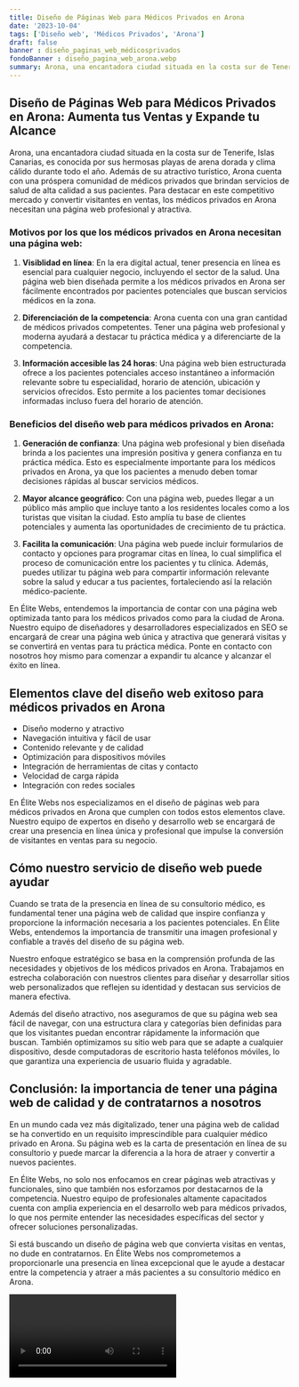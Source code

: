 ```yaml
---
title: Diseño de Páginas Web para Médicos Privados en Arona
date: '2023-10-04'
tags: ['Diseño web', 'Médicos Privados', 'Arona']
draft: false
banner : diseño_paginas_web_médicosprivados
fondoBanner : diseño_pagina_web_arona.webp
summary: Arona, una encantadora ciudad situada en la costa sur de Tenerife, Islas Canarias, es conocida por sus hermosas playas de arena dorada y clima cálido durante todo el año. Además de su atractivo turístico, Arona cuenta con una próspera comunidad de médicos privados que brindan servicios de salud de alta calidad a sus pacientes. Para destacar en este competitivo mercado y convertir visitantes en ventas, los médicos privados en Arona necesitan una página web profesional y atractiva.
---
```


## Diseño de Páginas Web para Médicos Privados en Arona: Aumenta tus Ventas y Expande tu Alcance

Arona, una encantadora ciudad situada en la costa sur de Tenerife, Islas Canarias, es conocida por sus hermosas playas de arena dorada y clima cálido durante todo el año. Además de su atractivo turístico, Arona cuenta con una próspera comunidad de médicos privados que brindan servicios de salud de alta calidad a sus pacientes. Para destacar en este competitivo mercado y convertir visitantes en ventas, los médicos privados en Arona necesitan una página web profesional y atractiva.

### Motivos por los que los médicos privados en Arona necesitan una página web:
1. **Visiblidad en línea**: En la era digital actual, tener presencia en línea es esencial para cualquier negocio, incluyendo el sector de la salud. Una página web bien diseñada permite a los médicos privados en Arona ser fácilmente encontrados por pacientes potenciales que buscan servicios médicos en la zona.

2. **Diferenciación de la competencia**: Arona cuenta con una gran cantidad de médicos privados competentes. Tener una página web profesional y moderna ayudará a destacar tu práctica médica y a diferenciarte de la competencia.

3. **Información accesible las 24 horas**: Una página web bien estructurada ofrece a los pacientes potenciales acceso instantáneo a información relevante sobre tu especialidad, horario de atención, ubicación y servicios ofrecidos. Esto permite a los pacientes tomar decisiones informadas incluso fuera del horario de atención.

### Beneficios del diseño web para médicos privados en Arona:
1. **Generación de confianza**: Una página web profesional y bien diseñada brinda a los pacientes una impresión positiva y genera confianza en tu práctica médica. Esto es especialmente importante para los médicos privados en Arona, ya que los pacientes a menudo deben tomar decisiones rápidas al buscar servicios médicos.

2. **Mayor alcance geográfico**: Con una página web, puedes llegar a un público más amplio que incluye tanto a los residentes locales como a los turistas que visitan la ciudad. Esto amplía tu base de clientes potenciales y aumenta las oportunidades de crecimiento de tu práctica.

3. **Facilita la comunicación**: Una página web puede incluir formularios de contacto y opciones para programar citas en línea, lo cual simplifica el proceso de comunicación entre los pacientes y tu clínica. Además, puedes utilizar tu página web para compartir información relevante sobre la salud y educar a tus pacientes, fortaleciendo así la relación médico-paciente.

En Élite Webs, entendemos la importancia de contar con una página web optimizada tanto para los médicos privados como para la ciudad de Arona. Nuestro equipo de diseñadores y desarrolladores especializados en SEO se encargará de crear una página web única y atractiva que generará visitas y se convertirá en ventas para tu práctica médica. Ponte en contacto con nosotros hoy mismo para comenzar a expandir tu alcance y alcanzar el éxito en línea.

<GifSeo />

<Cta />

## Elementos clave del diseño web exitoso para médicos privados en Arona
- Diseño moderno y atractivo
- Navegación intuitiva y fácil de usar
- Contenido relevante y de calidad
- Optimización para dispositivos móviles
- Integración de herramientas de citas y contacto
- Velocidad de carga rápida
- Integración con redes sociales

En Élite Webs nos especializamos en el diseño de páginas web para médicos privados en Arona que cumplen con todos estos elementos clave. Nuestro equipo de expertos en diseño y desarrollo web se encargará de crear una presencia en línea única y profesional que impulse la conversión de visitantes en ventas para su negocio.

## Cómo nuestro servicio de diseño web puede ayudar
Cuando se trata de la presencia en línea de su consultorio médico, es fundamental tener una página web de calidad que inspire confianza y proporcione la información necesaria a los pacientes potenciales. En Élite Webs, entendemos la importancia de transmitir una imagen profesional y confiable a través del diseño de su página web.

Nuestro enfoque estratégico se basa en la comprensión profunda de las necesidades y objetivos de los médicos privados en Arona. Trabajamos en estrecha colaboración con nuestros clientes para diseñar y desarrollar sitios web personalizados que reflejen su identidad y destacan sus servicios de manera efectiva.

Además del diseño atractivo, nos aseguramos de que su página web sea fácil de navegar, con una estructura clara y categorías bien definidas para que los visitantes puedan encontrar rápidamente la información que buscan. También optimizamos su sitio web para que se adapte a cualquier dispositivo, desde computadoras de escritorio hasta teléfonos móviles, lo que garantiza una experiencia de usuario fluida y agradable.

## Conclusión: la importancia de tener una página web de calidad y de contratarnos a nosotros

En un mundo cada vez más digitalizado, tener una página web de calidad se ha convertido en un requisito imprescindible para cualquier médico privado en Arona. Su página web es la carta de presentación en línea de su consultorio y puede marcar la diferencia a la hora de atraer y convertir a nuevos pacientes.

En Élite Webs, no solo nos enfocamos en crear páginas web atractivas y funcionales, sino que también nos esforzamos por destacarnos de la competencia. Nuestro equipo de profesionales altamente capacitados cuenta con amplia experiencia en el desarrollo web para médicos privados, lo que nos permite entender las necesidades específicas del sector y ofrecer soluciones personalizadas.

Si está buscando un diseño de página web que convierta visitas en ventas, no dude en contratarnos. En Élite Webs nos comprometemos a proporcionarle una presencia en línea excepcional que le ayude a destacar entre la competencia y atraer a más pacientes a su consultorio médico en Arona.

<Video />

<CtaBot job='Médicos Privados' city='Arona'/>

<Gmaps query='Arona+españa+maps' />